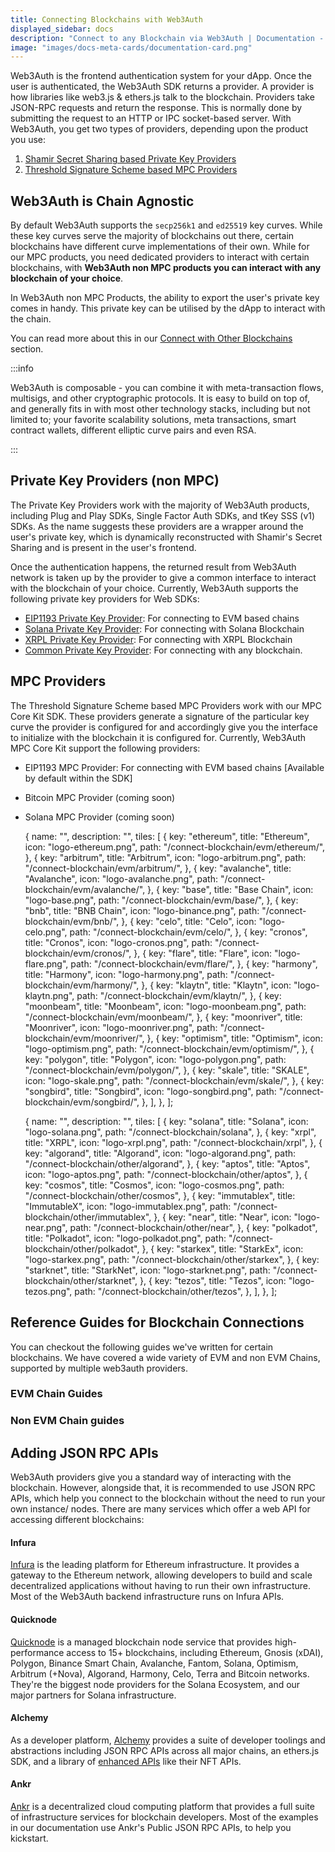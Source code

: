 ```yaml
---
title: Connecting Blockchains with Web3Auth
displayed_sidebar: docs
description: "Connect to any Blockchain via Web3Auth | Documentation - Web3Auth"
image: "images/docs-meta-cards/documentation-card.png"
---
```



Web3Auth is the frontend authentication system for your dApp. Once the user is authenticated, the Web3Auth SDK returns a provider. A provider is how
libraries like web3.js & ethers.js talk to the blockchain. Providers take JSON-RPC requests and return the response. This is normally done by
submitting the request to an HTTP or IPC socket-based server. With Web3Auth, you get two types of providers, depending upon the product you use:

1. [Shamir Secret Sharing based Private Key Providers](#private-key-providers-non-mpc)
2. [Threshold Signature Scheme based MPC Providers](#mpc-providers)

## Web3Auth is Chain Agnostic

By default Web3Auth supports the `secp256k1` and `ed25519` key curves. While these key curves serve the majority of blockchains out there, certain
blockchains have different curve implementations of their own. While for our MPC products, you need dedicated providers to interact with certain
blockchains, with **Web3Auth non MPC products you can interact with any blockchain of your choice**.

In Web3Auth non MPC Products, the ability to export the user's private key comes in handy. This private key can be utilised by the dApp to interact
with the chain.

You can read more about this in our [Connect with Other Blockchains](./other/) section.

:::info

Web3Auth is composable - you can combine it with meta-transaction flows, multisigs, and other cryptographic protocols. It is easy to build on top of,
and generally fits in with most other technology stacks, including but not limited to; your favorite scalability solutions, meta transactions, smart
contract wallets, different elliptic curve pairs and even RSA.

:::

## Private Key Providers (non MPC)

The Private Key Providers work with the majority of Web3Auth products, including Plug and Play SDKs, Single Factor Auth SDKs, and tKey SSS (v1) SDKs.
As the name suggests these providers are a wrapper around the user's private key, which is dynamically reconstructed with Shamir's Secret Sharing and
is present in the user's frontend.

Once the authentication happens, the returned result from Web3Auth network is taken up by the provider to give a common interface to interact with the
blockchain of your choice. Currently, Web3Auth supports the following private key providers for Web SDKs:

- [EIP1193 Private Key Provider](/sdk/helper-sdks/providers/evm): For connecting to EVM based chains
- [Solana Private Key Provider](/sdk/helper-sdks/providers/solana): For connecting with Solana Blockchain
- [XRPL Private Key Provider](/sdk/helper-sdks/providers/xrpl): For connecting with XRPL Blockchain
- [Common Private Key Provider](/sdk/helper-sdks/providers/common): For connecting with any blockchain.

## MPC Providers

The Threshold Signature Scheme based MPC Providers work with our MPC Core Kit SDK. These providers generate a signature of the particular key curve
the provider is configured for and accordingly give you the interface to initialize with the blockchain it is configured for. Currently, Web3Auth MPC
Core Kit support the following providers:

- EIP1193 MPC Provider: For connecting with EVM based chains [Available by default within the SDK]
- Bitcoin MPC Provider (coming soon)
- Solana MPC Provider (coming soon)

  {
    name: "",
    description: "",
    tiles: [
      {
        key: "ethereum",
        title: "Ethereum",
        icon: "logo-ethereum.png",
        path: "/connect-blockchain/evm/ethereum/",
      },
      {
        key: "arbitrum",
        title: "Arbitrum",
        icon: "logo-arbitrum.png",
        path: "/connect-blockchain/evm/arbitrum/",
      },
      {
        key: "avalanche",
        title: "Avalanche",
        icon: "logo-avalanche.png",
        path: "/connect-blockchain/evm/avalanche/",
      },
      {
        key: "base",
        title: "Base Chain",
        icon: "logo-base.png",
        path: "/connect-blockchain/evm/base/",
      },
      {
        key: "bnb",
        title: "BNB Chain",
        icon: "logo-binance.png",
        path: "/connect-blockchain/evm/bnb/",
      },
      {
        key: "celo",
        title: "Celo",
        icon: "logo-celo.png",
        path: "/connect-blockchain/evm/celo/",
      },
      {
        key: "cronos",
        title: "Cronos",
        icon: "logo-cronos.png",
        path: "/connect-blockchain/evm/cronos/",
      },
      {
        key: "flare",
        title: "Flare",
        icon: "logo-flare.png",
        path: "/connect-blockchain/evm/flare/",
      },
      {
        key: "harmony",
        title: "Harmony",
        icon: "logo-harmony.png",
        path: "/connect-blockchain/evm/harmony/",
      },
      {
        key: "klaytn",
        title: "Klaytn",
        icon: "logo-klaytn.png",
        path: "/connect-blockchain/evm/klaytn/",
      },
      {
        key: "moonbeam",
        title: "Moonbeam",
        icon: "logo-moonbeam.png",
        path: "/connect-blockchain/evm/moonbeam/",
      },
      {
        key: "moonriver",
        title: "Moonriver",
        icon: "logo-moonriver.png",
        path: "/connect-blockchain/evm/moonriver/",
      },
      {
        key: "optimism",
        title: "Optimism",
        icon: "logo-optimism.png",
        path: "/connect-blockchain/evm/optimism/",
      },
      {
        key: "polygon",
        title: "Polygon",
        icon: "logo-polygon.png",
        path: "/connect-blockchain/evm/polygon/",
      },
      {
        key: "skale",
        title: "SKALE",
        icon: "logo-skale.png",
        path: "/connect-blockchain/evm/skale/",
      },
      {
        key: "songbird",
        title: "Songbird",
        icon: "logo-songbird.png",
        path: "/connect-blockchain/evm/songbird/",
      },
    ],
  },
];

  {
    name: "",
    description: "",
    tiles: [
      {
        key: "solana",
        title: "Solana",
        icon: "logo-solana.png",
        path: "/connect-blockchain/solana",
      },
      {
        key: "xrpl",
        title: "XRPL",
        icon: "logo-xrpl.png",
        path: "/connect-blockchain/xrpl",
      },
      {
        key: "algorand",
        title: "Algorand",
        icon: "logo-algorand.png",
        path: "/connect-blockchain/other/algorand",
      },
      {
        key: "aptos",
        title: "Aptos",
        icon: "logo-aptos.png",
        path: "/connect-blockchain/other/aptos",
      },
      {
        key: "cosmos",
        title: "Cosmos",
        icon: "logo-cosmos.png",
        path: "/connect-blockchain/other/cosmos",
      },
      {
        key: "immutablex",
        title: "ImmutableX",
        icon: "logo-immutablex.png",
        path: "/connect-blockchain/other/immutablex",
      },
      {
        key: "near",
        title: "Near",
        icon: "logo-near.png",
        path: "/connect-blockchain/other/near",
      },
      {
        key: "polkadot",
        title: "Polkadot",
        icon: "logo-polkadot.png",
        path: "/connect-blockchain/other/polkadot",
      },
      {
        key: "starkex",
        title: "StarkEx",
        icon: "logo-starkex.png",
        path: "/connect-blockchain/other/starkex",
      },
      {
        key: "starknet",
        title: "StarkNet",
        icon: "logo-starknet.png",
        path: "/connect-blockchain/other/starknet",
      },
      {
        key: "tezos",
        title: "Tezos",
        icon: "logo-tezos.png",
        path: "/connect-blockchain/other/tezos",
      },
    ],
  },
];

## Reference Guides for Blockchain Connections

You can checkout the following guides we've written for certain blockchains. We have covered a wide variety of EVM and non EVM Chains, supported by
multiple web3auth providers.

### EVM Chain Guides

<Tiles tileGroups={EVMChains} />

### Non EVM Chain guides

<Tiles tileGroups={OtherChains} />

## Adding JSON RPC APIs

Web3Auth providers give you a standard way of interacting with the blockchain. However, alongside that, it is recommended to use JSON RPC APIs, which
help you connect to the blockchain without the need to run your own instance/ nodes. There are many services which offer a web API for accessing
different blockchains:

#### Infura

[Infura](https://infura.io) is the leading platform for Ethereum infrastructure. It provides a gateway to the Ethereum network, allowing developers to
build and scale decentralized applications without having to run their own infrastructure. Most of the Web3Auth backend infrastructure runs on Infura
APIs.

#### Quicknode

[Quicknode](https://www.quicknode.com/) is a managed blockchain node service that provides high-performance access to 15+ blockchains, including
Ethereum, Gnosis (xDAI), Polygon, Binance Smart Chain, Avalanche, Fantom, Solana, Optimism, Arbitrum (+Nova), Algorand, Harmony, Celo, Terra and
Bitcoin networks. They're the biggest node providers for the Solana Ecosystem, and our major partners for Solana infrastructure.

#### Alchemy

As a developer platform, [Alchemy](https://www.alchemy.com/) provides a suite of developer toolings and abstractions including JSON RPC APIs across
all major chains, an ethers.js SDK, and a library of [enhanced APIs](https://docs.alchemy.com/reference/enhanced-apis-overview) like their NFT APIs.

#### Ankr

[Ankr](https://www.ankr.com/) is a decentralized cloud computing platform that provides a full suite of infrastructure services for blockchain
developers. Most of the examples in our documentation use Ankr's Public JSON RPC APIs, to help you kickstart.
